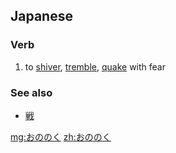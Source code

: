 ==Japanese==

===Verb===
{{ja-verb|type=1}}

# {{ja-def|戦く}} to [[shiver]], [[tremble]], [[quake]] with fear

===See also===
* [[戦]]

[[mg:おののく]]
[[zh:おののく]]